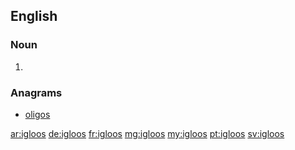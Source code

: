 ==English==

===Noun===
{{head|en|plural}}

# {{plural of|igloo|lang=en|nocat=1}}

===Anagrams===
* [[oligos#English|oligos]]

[[ar:igloos]]
[[de:igloos]]
[[fr:igloos]]
[[mg:igloos]]
[[my:igloos]]
[[pt:igloos]]
[[sv:igloos]]